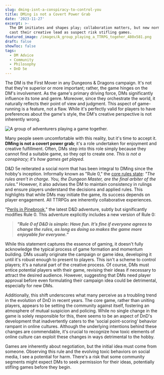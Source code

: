 ```yaml
---
slug: dming-isnt-a-conspiracy-to-control-you
title: DMing is not a Covert Power Grab
date: '2023-11-27'
excerpt: >-
  The DM initiates and shapes play; collaboration matters, but new norms that
  cast their creative lead as suspect risk stifling games.
featured_image: /images/A_group_playing_a_TTRPG_togeher_480x581.png
draft: false
showToc: false
tags:
  - DM Advice
  - Community
  - Philosophy
  - DnD 5e
---
```


The DM is the First Mover in any Dungeons & Dragons campaign. It's not that they're superior or more important; rather, the game hinges on the DM's involvement. As the game's primary driving force, DMs significantly influence its tone and genre. Moreover, since they orchestrate the world, it naturally reflects their point of view and judgment. This aspect of game-running is a feature, not a flaw. While it's perfectly valid for players to have preferences about the game's style, the DM's creative perspective is not inherently wrong.

![A group of adventurers playing a game together.](/images/A_group_playing_a_TTRPG_togeher_480x581.png)

Many people seem uncomfortable with this reality, but it's time to accept it. **DMing is not a covert power grab**; it's a role undertaken for enjoyment and creative fulfillment. Often, DMs step into this role simply because they cannot find a suitable game, so they opt to create one. *This is not a conspiracy; it's how games get played*.

D&D 5e reiterated a social norm that has been integral to DMing since the hobby's inception. Informally known as "Rule 0," the [core rules state](https://www.dndbeyond.com/sources/dmg/introduction#TheDungeonMaster): *"The rules aren’t in charge. You, the Dungeon Master, are the final arbiter of the rules."* However, it also advises the DM to maintain consistency in rulings and ensure players understand the decisions and applied rules. This highlights that while DMs may initiate the game, its success depends on player engagement. All TTRPGs  are inherently collaborative experiences.

"[Perils in Pinebrook](https://media.wizards.com/2023/downloads/dnd/Peril_in_Pinebrook_COMPLETE.pdf)," the latest D&D adventure, subtly but significantly modifies Rule 0. This adventure explicitly includes a new version of Rule 0:

> ***"Rule 0 of D&D is simple: Have fun. It’s fine if everyone agrees to change the rules, as long as doing so makes the game more enjoyable for everyone."***

While this statement captures the essence of gaming, it doesn't fully acknowledge the typical process of game formation and momentum building. DMs usually originate the campaign or game idea, developing it until it's robust enough to present to players. This isn't a scheme to control players; it's a natural part of the creative process. Of course, DMs must entice potential players with their game, revising their ideas if necessary to attract the desired audience. However, suggesting that DMs need player approval before even formulating their campaign idea could be detrimental, especially for new DMs.

Additionally, this shift underscores what many perceive as a troubling trend in the evolution of DnD in recent years. The core game, rather than uniting players, appears to be setting the community against itself, fostering an atmosphere of mutual suspicion and policing. While no single change in the game is solely responsible for this, there seems to be an aspect of DnD's development that inadvertently caters to the 'social point-scoring' behavior rampant in online cultures. Although the underlying intentions behind these changes are commendable, it's crucial to recognize how toxic elements of online culture can exploit these changes in ways detrimental to the hobby.

Games are inherently about negotiation, but the initial idea must come from someone. Observing this rule and the evolving toxic behaviors on social media, I see a potential for harm. There's a risk that some community segments might expect DMs to seek permission for their ideas, potentially stifling games before they begin.
